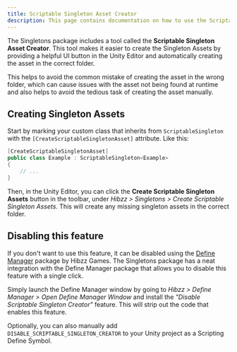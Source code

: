 ```yaml
---
title: Scriptable Singleton Asset Creator
description: This page contains documentation on how to use the Scriptable Singleton Asset Creator in Unity
---
```


The Singletons package includes a tool called the **Scriptable Singleton Asset Creator**. This tool makes it easier to create the Singleton Assets by providing a helpful UI button in the Unity Editor and automatically creating the asset in the correct folder.

This helps to avoid the common mistake of creating the asset in the wrong folder, which can cause issues with the asset not being found at runtime and also helps to avoid the tedious task of creating the asset manually.

## Creating Singleton Assets
Start by marking your custom class that inherits from `ScriptableSingleton` with the `[CreateScriptableSingletonAsset]` attribute. Like this:

```csharp
[CreateScriptableSingletonAsset]
public class Example : ScriptableSingleton<Example>
{
    // ...
}
```

Then, in the Unity Editor, you can click the **Create Scriptable Singleton Assets** button in the toolbar, under *Hibzz > Singletons > Create Scriptable Singleton Assets*. This will create any missing singleton assets in the correct folder.

## Disabling this feature
If you don't want to use this feature, it can be disabled using the [Define Manager](https://github.com/hibzzgames/Hibzz.DefineManager) package by Hibzz Games. The Singletons package has a neat integration with the Define Manager package that allows you to disable this feature with a single click.

Simply launch the Define Manager window by going to *Hibzz > Define Manager > Open Define Manager Window* and install the *"Disable Scriptable Singleton Creator"* feature. This will strip out the code that enables this feature.

Optionally, you can also manually add `DISABLE_SCRIPTABLE_SINGLETON_CREATOR` to your Unity project as a Scripting Define Symbol.

